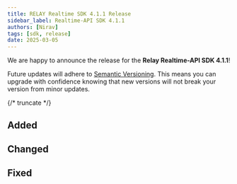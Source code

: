 ---
title: RELAY Realtime SDK 4.1.1 Release
sidebar_label: Realtime-API SDK 4.1.1
authors: [Nirav]
tags: [sdk, release]
date: 2025-03-05
---

We are happy to announce the release for the **Relay Realtime-API SDK 4.1.1**!

Future updates will adhere to [Semantic Versioning](https://semver.org/).
This means you can upgrade with confidence knowing that new versions will not break your version from minor updates.

<ReleaseCard library="@signalwire/realtime-api" version="4.1.1" releaseType="minor"/>

{/* truncate */}


## Added

## Changed

## Fixed